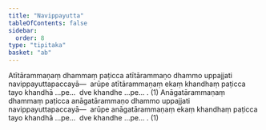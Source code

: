 ```yaml
---
title: "Navippayutta"
tableOfContents: false
sidebar:
  order: 8
type: "tipitaka"
basket: "ab"
---
```



<DynamicBreadcrumb />

<Division number="15">

<Paragraph number="2683">
Atītārammaṇaṃ dhammaṃ paṭicca atītārammaṇo dhammo uppajjati navippayuttapaccayā—  arūpe atītārammaṇaṃ ekaṃ khandhaṃ paṭicca tayo khandhā …pe…  dve khandhe …pe… . (1)
</Paragraph>

<Paragraph number="2684">
Anāgatārammaṇaṃ dhammaṃ paṭicca anāgatārammaṇo dhammo uppajjati navippayuttapaccayā—  arūpe anāgatārammaṇaṃ ekaṃ khandhaṃ paṭicca tayo khandhā …pe…  dve khandhe …pe… . (1)
</Paragraph>
</Division>